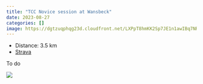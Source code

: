 ```yaml
---
title: "TCC Novice session at Wansbeck"
date: 2023-08-27
categories: []
image: https://dgtzuqphqg23d.cloudfront.net/LXPpT8hmKK2Sp7JE1n1awIBq7NRRAgkaLKK1nT0zEC4-768x364.jpg
---
```


- Distance: 3.5 km
- [Strava](https://www.strava.com/activities/9730137992)

To do

![](https://dgtzuqphqg23d.cloudfront.net/LXPpT8hmKK2Sp7JE1n1awIBq7NRRAgkaLKK1nT0zEC4-768x364.jpg)



